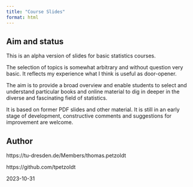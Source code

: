 ```yaml
---
title: "Course Slides"
format: html
---
```


## Aim and status

This is an alpha version of slides for basic statistics courses.

The selection of topics is somewhat arbitrary and without question very basic. It reflects my experience what I think is useful as door-opener.

The aim is to provide a broad overview and enable students to select and understand particular books and online material  to dig in deeper in the diverse and fascinating field of statistics.

It is based on former PDF slides and other material. It is still in an early stage of development, constructive comments and suggestions for improvement are welcome.


## Author

https://tu-dresden.de/Members/thomas.petzoldt

https://github.com/tpetzoldt

2023-10-31
